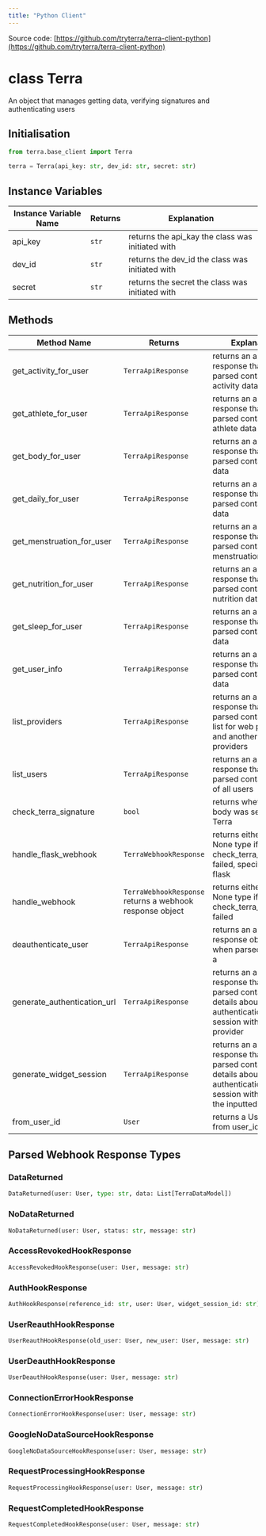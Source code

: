 ```yaml
---
title: "Python Client"
---
```

Source code: [https://github.com/tryterra/terra-client-python](https://github.com/tryterra/terra-client-python)

# class Terra

An object that manages getting data, verifying signatures and authenticating users

## Initialisation

```python python
from terra.base_client import Terra

terra = Terra(api_key: str, dev_id: str, secret: str)

```

## Instance Variables

| Instance Variable Name | Returns | Explanation |
| --- | --- | --- |
| api\_key | `str` | returns the api\_kay the class was initiated with |
| dev\_id | `str` | returns the dev\_id the class was initiated with |
| secret | `str` | returns the secret the class was initiated with |

## Methods

| Method Name | Returns | Explanation |
| --- | --- | --- |
| get\_activity\_for\_user | `TerraApiResponse` | returns an api response that when parsed contains activity data |
| get\_athlete\_for\_user | `TerraApiResponse` | returns an api response that when parsed contains athlete data |
| get\_body\_for\_user | `TerraApiResponse` | returns an api response that when parsed contains body data |
| get\_daily\_for\_user | `TerraApiResponse` | returns an api response that when parsed contains daily data |
| get\_menstruation\_for\_user | `TerraApiResponse` | returns an api response that when parsed contains menstruation data |
| get\_nutrition\_for\_user | `TerraApiResponse` | returns an api response that when parsed contains nutrition data |
| get\_sleep\_for\_user | `TerraApiResponse` | returns an api response that when parsed contains sleep data |
| get\_user\_info | `TerraApiResponse` | returns an api response that when parsed contains user data |
| list\_providers | `TerraApiResponse` | returns an api response that when parsed contains one list for web providers and another for sdk providers |
| list\_users | `TerraApiResponse` | returns an api response that when parsed contains a list of all users |
| check\_terra\_signature | `bool` | returns whether the body was sent from Terra |
| handle\_flask\_webhook | `TerraWebhookResponse` | returns either data or None type if check\_terra\_signature failed, specifically for flask |
| handle\_webhook | `TerraWebhookResponse` returns a webhook response object | returns either data or None type if check\_terra\_signature failed |
| deauthenticate\_user | `TerraApiResponse` | returns an api response object that when parsed returns a |
| generate\_authentication\_url | `TerraApiResponse` | returns an api response that when parsed contains details about an authentication session with one provider |
| generate\_widget\_session | `TerraApiResponse` | returns an api response that when parsed contains details about an authentication session with one of the inputted providers |
| from\_user\_id | `User` | returns a User object from user\_id |

## Parsed Webhook Response Types

### DataReturned

```python python
DataReturned(user: User, type: str, data: List[TerraDataModel])

```

### NoDataReturned

```python python
NoDataReturned(user: User, status: str, message: str)

```

### AccessRevokedHookResponse

```python python
AccessRevokedHookResponse(user: User, message: str)

```

### AuthHookResponse

```python python
AuthHookResponse(reference_id: str, user: User, widget_session_id: str)

```

### UserReauthHookResponse

```python python
UserReauthHookResponse(old_user: User, new_user: User, message: str)

```

### UserDeauthHookResponse

```python python
UserDeauthHookResponse(user: User, message: str)

```

### ConnectionErrorHookResponse

```python python
ConnectionErrorHookResponse(user: User, message: str)

```

### GoogleNoDataSourceHookResponse

```python python
GoogleNoDataSourceHookResponse(user: User, message: str)

```

### RequestProcessingHookResponse

```python python
RequestProcessingHookResponse(user: User, message: str)

```

### RequestCompletedHookResponse

```python python
RequestCompletedHookResponse(user: User, message: str)

```




